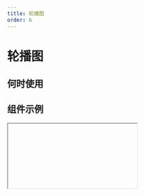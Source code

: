 ```yaml
---
title: 轮播图
order: 6
---
```


# 轮播图

## 何时使用

## 组件示例

<Iframe url="https://pre-yida-performance3.alibaba-inc.com/developer/slider-v2?isRenderNav=false" />

## 组件属性

<!-- | 属性名   |  属性 code  | 类型 | 数据示例  |  备注 |
| :------ | :------ |: ------ | :------ | :----- |
| 轮播项   | images | object | {src: 'https://test.png', title: 'title'} |  |
| 类型 | type  | string  | 'single', 'multi'  | 轮播方式, 单图, 多图|  |
| 图片宽度 | slideImageWidth  |  string  | '100%'  |   | -->
<!-- | 图片高度 | slideImageHeight  |  string  | '300px'  |   |
| 图片间距 | margin  |  number  | 10 |   |
| 同时展示的图片数量 | slidesToShow  |  number  | 2 |   |
| 同时滑动的图片数量 | slidesToScroll  |  number  | 1  |   |
| 居中模式 | centerMode  |  bool  | false  |   |
| 多图轮播时，点击选中后自动居中 | focusOnSelect  |  bool  | false  |   | -->
<!-- | 轮播方向 | slideDirection  |  string  | 'hoz' | 'hoz' , 'ver' | -->
<!-- | 轮播速度 | speed  |  number  | 500  |  单位: ms |
| 动效类型 | animation  |  string  | 'slide'  |  'slide', 'fade' |
| 箭头 | arrows  |  bool  | true  |   |
| 箭头大小 | arrowSize  |  string  | 'medium'  |  'medium', 'large' |
| 箭头位置 | arrowPosition  |  string  | 'inner'  |  'inner', 'outer' |
| 箭头方向 | arrowDirection  |  string  | 'hoz'  | 'hoz', 'ver' |
| 自动播放 | autoplay  |  bool  | false  |  |
| 自动播放的速度 | autoplaySpeed  |  number  | 3000  |  |
| 导航锚点 | dots  |  bool  | true  |  |
| 导航锚点位置 | dotsDirection  |  string  | 'hoz'  |  |
| 锚点导航触发方式 | triggerType  |  string  | 'click  | 'click', 'hover' | -->

<AttrTable dataSource={[{
  attr: '轮播项', 
  code: 'images', 
  type: 'object', 
  demo: "{src: 'https://test.png', title: 'title'}", 
  dafault:'', 
  desc: ''
}, {
  attr: '类型', 
  code: 'type', 
  type: 'string', 
  demo: "'single', 'multi' ", 
  dafault:'', 
  desc: '轮播方式, 单图, 多图'
}, {
  attr: '图片宽度', 
  code: 'slideImageWidth', 
  type: 'string', 
  demo: "'100%'", 
  dafault:"  ", 
  desc: ''
}, {
  attr: '图片高度', 
  code: 'slideImageHeight', 
  type: 'string', 
  demo: "'300px'", 
  dafault:'', 
  desc: ''
}, {
  attr: '图片间距', 
  code: 'margin', 
  type: 'number', 
  demo: '10', 
  dafault:'', 
  desc: ''
}, {
  attr: '同时展示的图片数量', 
  code: 'slidesToShow', 
  type: 'number', 
  demo: '2', 
  dafault:'', 
  desc: ''
}, 
{
  attr: '同时滑动的图片数量', 
  code: 'slidesToScroll', 
  type: 'number', 
  demo: '1', 
  dafault:'', 
  desc: ''
}, 
{
  attr: '居中模式', 
  code: 'centerMode', 
  type: 'bool', 
  demo: 'false', 
  dafault:'"b" ', 
  desc: ''
}, 
{
  attr: '多图轮播时，点击选中后自动居中', 
  code: 'focusOnSelect', 
  type: 'bool', 
  demo: 'false', 
  dafault:'', 
  desc: ''
}, 
{
  attr: '轮播方向', 
  code: 'slideDirection', 
  type: 'string', 
  demo: " 'hoz'", 
  dafault:" 'hoz', 'ver'", 
  desc: ''
}, {
  attr: '轮播速度', 
  code: 'speed', 
  type: 'number', 
  demo: '500', 
  dafault:'单位: ms ', 
  desc: ''
}, 
{
  attr: '动效类型', 
  code: 'animation', 
  type: 'string', 
  demo: "'slide'", 
  dafault:"'slide', 'fade' ", 
  desc: ''
}, 
{
  attr: '箭头', 
  code: 'arrows', 
  type: 'bool', 
  demo: 'true', 
  dafault:'', 
  desc: ''
}, {
  attr: '箭头大小', 
  code: 'arrowSize', 
  type: 'string', 
  demo: "'medium' ", 
  dafault:"'medium', 'large'", 
  desc: ''
}, {
  attr: '箭头位置', 
  code: 'arrowPosition', 
  type: 'string', 
  demo: "'inner' ", 
  dafault:" 'inner', 'outer'", 
  desc: ''
}, {
  attr: '箭头方向', 
  code: 'arrowDirection ', 
  type: 'string', 
  demo: "'hoz' ", 
  dafault:"'hoz', 'ver'", 
  desc: ''
}, {
  attr: '自动播放', 
  code: 'autoplay', 
  type: 'bool', 
  demo: "false ", 
  dafault:"", 
  desc: ''
}, {
  attr: '自动播放的速度', 
  code: 'autoplaySpeed', 
  type: 'number', 
  demo: "3000 ", 
  dafault:"", 
  desc: ''
}, {
  attr: '导航锚点', 
  code: 'dots', 
  type: 'bool', 
  demo: "true ", 
  dafault:"", 
  desc: ''
}, {
  attr: '导航锚点位置', 
  code: 'dotsDirection', 
  type: 'string', 
  demo: "'hoz' ", 
  dafault:"", 
  desc: ''
}, {
  attr: '锚点导航触发方式', 
  code: 'triggerType', 
  type: 'string', 
  demo: "'click' ", 
  dafault:"'click', 'hover'", 
  desc: ''
}
]}
/>